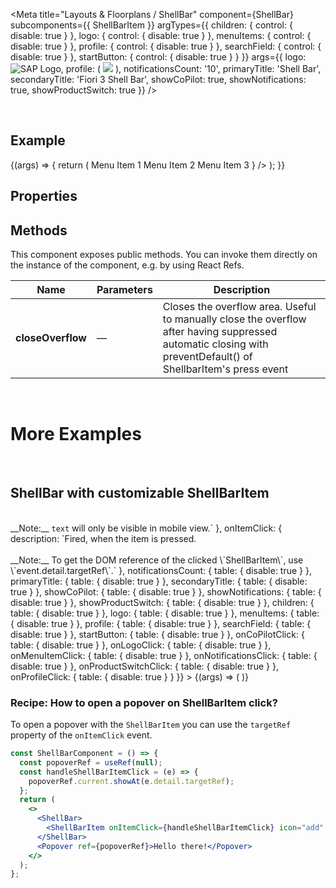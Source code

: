 
<Meta
  title="Layouts & Floorplans / ShellBar"
  component={ShellBar}
  subcomponents={{ ShellBarItem }}
  argTypes={{
    children: { control: { disable: true } },
    logo: { control: { disable: true } },
    menuItems: { control: { disable: true } },
    profile: { control: { disable: true } },
    searchField: { control: { disable: true } },
    startButton: { control: { disable: true } }
  }}
  args={{
    logo: <img src="https://sap.github.io/ui5-webcomponents/assets/images/sap-logo-svg.svg" alt="SAP Logo" />,
    profile: (
      <Avatar>
        <img src={image} />
      </Avatar>
    ),
    notificationsCount: '10',
    primaryTitle: 'Shell Bar',
    secondaryTitle: 'Fiori 3 Shell Bar',
    showCoPilot: true,
    showNotifications: true,
    showProductSwitch: true
  }}
/>

<DocsHeader since="0.4.0" />

<br />

## Example

<Canvas>
  <Story name="Default">
    {(args) => {
      return (
        <ShellBar
          {...args}
          menuItems={
            <>
              <StandardListItem data-key="1">Menu Item 1</StandardListItem>
              <StandardListItem data-key="2">Menu Item 2</StandardListItem>
              <StandardListItem data-key="3">Menu Item 3</StandardListItem>
            </>
          }
        />
      );
    }}
  </Story>
</Canvas>

## Properties

<ArgsTable story="." />

<Description />

## Methods

This component exposes public methods. You can invoke them directly on the instance of the component, e.g. by using React Refs.

| Name              | Parameters | Description                                                                                                                                                   |
| ----------------- | ---------- | ------------------------------------------------------------------------------------------------------------------------------------------------------------- |
| **closeOverflow** | &mdash;    | Closes the overflow area. Useful to manually close the overflow after having suppressed automatic closing with preventDefault() of ShellbarItem's press event |

<br />

# More Examples

<br />

## ShellBar with customizable ShellBarItem

<Canvas>
  <Story
    name="with customizable ShellBarItem"
    args={{
      count: '2',
      icon: 'add',
      stableDomRef: undefined,
      text: 'add'
    }}
    argTypes={{
      count: { description: `Defines the count displayed in the top-right corner.` },
      icon: { description: `Defines the name of the item's icon.` },
      stableDomRef: { description: `Defines the stable selector that you can use via getStableDomRef method.` },
      text: {
        description: `Defines the item text.<br /><br />__Note:__ <code>text</code> will only be visible in mobile view.`
      },
      onItemClick: {
        description: `Fired, when the item is pressed.<br /><br />__Note:__ To get the DOM reference of the clicked \`ShellBarItem\`, use \`event.detail.targetRef\`.`
      },
      notificationsCount: { table: { disable: true } },
      primaryTitle: { table: { disable: true } },
      secondaryTitle: { table: { disable: true } },
      showCoPilot: { table: { disable: true } },
      showNotifications: { table: { disable: true } },
      showProductSwitch: { table: { disable: true } },
      children: { table: { disable: true } },
      logo: { table: { disable: true } },
      menuItems: { table: { disable: true } },
      profile: { table: { disable: true } },
      searchField: { table: { disable: true } },
      startButton: { table: { disable: true } },
      onCoPilotClick: { table: { disable: true } },
      onLogoClick: { table: { disable: true } },
      onMenuItemClick: { table: { disable: true } },
      onNotificationsClick: { table: { disable: true } },
      onProductSwitchClick: { table: { disable: true } },
      onProfileClick: { table: { disable: true } }
    }}
  >
    {(args) => (
      <ShellBar>
        <ShellBarItem {...args} />
      </ShellBar>
    )}
  </Story>
</Canvas>

<ArgsTable story="with customizable ShellBarItem" />

### Recipe: How to open a popover on ShellBarItem click?

To open a popover with the `ShellBarItem` you can use the `targetRef` property of the `onItemClick` event.

```jsx
const ShellBarComponent = () => {
  const popoverRef = useRef(null);
  const handleShellBarItemClick = (e) => {
    popoverRef.current.showAt(e.detail.targetRef);
  };
  return (
    <>
      <ShellBar>
        <ShellBarItem onItemClick={handleShellBarItemClick} icon="add" text="add" />
      </ShellBar>
      <Popover ref={popoverRef}>Hello there!</Popover>
    </>
  );
};
```

<Footer />
